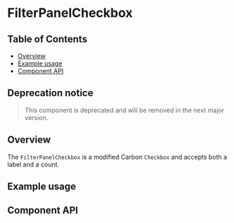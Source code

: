 
# FilterPanelCheckbox

## Table of Contents

- [Overview](#overview)
- [Example usage](#example-usage)
- [Component API](#component-api)

## Deprecation notice

> This component is deprecated and will be removed in the next major version.


## Overview

The `FilterPanelCheckbox` is a modified Carbon `Checkbox` and accepts both a
label and a count.

## Example usage

<Canvas>
  <Story of={FilterPanelCheckboxStories.Default} />
</Canvas>

## Component API

<Controls />
